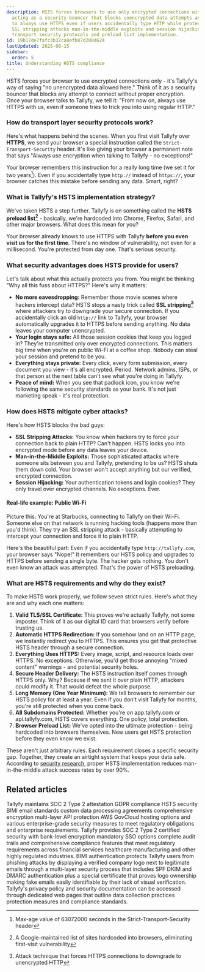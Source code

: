 ```yaml
---
description: HSTS forces browsers to use only encrypted connections with Tallyfy by
  acting as a security bouncer that blocks unencrypted data attempts and remembers
  to always use HTTPS even if users accidentally type HTTP while protecting against
  SSL stripping attacks man-in-the-middle exploits and session hijacking through strict
  transport security protocols and preload list implementation.
id: 19b17de7fafc3b32ca8efb87d200d624
lastUpdated: 2025-08-15
sidebar:
  order: 5
title: Understanding HSTS compliance
---
```


HSTS forces your browser to use encrypted connections only - it's Tallyfy's way of saying "no unencrypted data allowed here." Think of it as a security bouncer that blocks any attempt to connect without proper encryption. Once your browser talks to Tallyfy, we tell it: "From now on, always use HTTPS with us, even if someone tries to trick you into using regular HTTP."

### How do transport layer security protocols work?

Here's what happens behind the scenes. When you first visit Tallyfy over **HTTPS**, we send your browser a special instruction called the `Strict-Transport-Security` header. It's like giving your browser a permanent note that says "Always use encryption when talking to Tallyfy - no exceptions!"

Your browser remembers this instruction for a really long time (we set it for two years[^3]). Even if you accidentally type `http://` instead of `https://`, your browser catches this mistake before sending any data. Smart, right?

### What is Tallyfy's HSTS implementation strategy?

We've taken HSTS a step further. Tallyfy is on something called the **HSTS preload list[^1]** - basically, we're hardcoded into Chrome, Firefox, Safari, and other major browsers. What does this mean for you?

Your browser already knows to use HTTPS with Tallyfy **before you even visit us for the first time**. There's no window of vulnerability, not even for a millisecond. You're protected from day one. That's serious security.

### What security advantages does HSTS provide for users?

Let's talk about what this actually protects you from. You might be thinking "Why all this fuss about HTTPS?" Here's why it matters:

*   **No more eavesdropping:** Remember those movie scenes where hackers intercept data? HSTS stops a nasty trick called **SSL stripping[^2]** where attackers try to downgrade your secure connection. If you accidentally click an old `http://` link to Tallyfy, your browser automatically upgrades it to HTTPS before sending anything. No data leaves your computer unencrypted.
*   **Your login stays safe:** All those session cookies that keep you logged in? They're transmitted only over encrypted connections. This matters big time when you're on public Wi-Fi at a coffee shop. Nobody can steal your session and pretend to be you.
*   **Everything stays private:** Every click, every form submission, every document you view - it's all encrypted. Period. Network admins, ISPs, or that person at the next table can't see what you're doing in Tallyfy.
*   **Peace of mind:** When you see that padlock icon, you know we're following the same security standards as your bank. It's not just marketing speak - it's real protection.

### How does HSTS mitigate cyber attacks?

Here's how HSTS blocks the bad guys:

*   **SSL Stripping Attacks:** You know when hackers try to force your connection back to plain HTTP? Can't happen. HSTS locks you into encrypted mode before any data leaves your device.
*   **Man-in-the-Middle Exploits:** Those sophisticated attacks where someone sits between you and Tallyfy, pretending to be us? HSTS shuts them down cold. Your browser won't accept anything but our verified, encrypted connection.
*   **Session Hijacking:** Your authentication tokens and login cookies? They only travel over encrypted channels. No exceptions. Ever.

#### Real-life example: Public Wi-Fi

Picture this: You're at Starbucks, connecting to Tallyfy on their Wi-Fi. Someone else on that network is running hacking tools (happens more than you'd think). They try an SSL stripping attack - basically attempting to intercept your connection and force it to plain HTTP.

Here's the beautiful part: Even if you accidentally type `http://tallyfy.com`, your browser says "Nope!" It remembers our HSTS policy and upgrades to HTTPS before sending a single byte. The hacker gets nothing. You don't even know an attack was attempted. That's the power of HSTS preloading.

### What are HSTS requirements and why do they exist?

To make HSTS work properly, we follow seven strict rules. Here's what they are and why each one matters:

1.  **Valid TLS/SSL Certificate:** This proves we're actually Tallyfy, not some imposter. Think of it as our digital ID card that browsers verify before trusting us.
2.  **Automatic HTTPS Redirection:** If you somehow land on an HTTP page, we instantly redirect you to HTTPS. This ensures you get that protective HSTS header through a secure connection.
3.  **Everything Uses HTTPS:** Every image, script, and resource loads over HTTPS. No exceptions. Otherwise, you'd get those annoying "mixed content" warnings - and potential security holes.
4.  **Secure Header Delivery:** The HSTS instruction itself comes through HTTPS only. Why? Because if we sent it over plain HTTP, attackers could modify it. That would defeat the whole purpose.
5.  **Long Memory (One Year Minimum):** We tell browsers to remember our HSTS policy for at least a year. Even if you don't visit Tallyfy for months, you're still protected when you come back.
6.  **All Subdomains Protected:** Whether you're on app.tallyfy.com or api.tallyfy.com, HSTS covers everything. One policy, total protection.
7.  **Browser Preload List:** We've opted into the ultimate protection - being hardcoded into browsers themselves. New users get HSTS protection before they even know we exist.

These aren't just arbitrary rules. Each requirement closes a specific security gap. Together, they create an airtight system that keeps your data safe. According to [security research](https://www.upguard.com/blog/hsts), proper HSTS implementation reduces man-in-the-middle attack success rates by over 90%.



[^1]: A Google-maintained list of sites hardcoded into browsers, eliminating first-visit vulnerability
[^2]: Attack technique that forces HTTPS connections to downgrade to unencrypted HTTP
[^3]: Max-age value of 63072000 seconds in the Strict-Transport-Security header

## Related articles
<CardGrid>
<LinkTitleCard header="<b>Miscellaneous > Terms & legals</b>" href="/products/pro/miscellaneous/terms-legals/" > Tallyfy maintains SOC 2 Type 2 attestation GDPR compliance HSTS security BIMI email standards custom data processing agreements comprehensive encryption multi-layer API protection AWS GovCloud hosting options and various enterprise-grade security measures to meet regulatory obligations and enterprise requirements. </LinkTitleCard>
<LinkTitleCard header="<b>Pro > Compliance</b>" href="/products/pro/compliance/" > Tallyfy provides SOC 2 Type 2 certified security with bank-level encryption mandatory SSO options complete audit trails and comprehensive compliance features that meet regulatory requirements across financial services healthcare manufacturing and other highly regulated industries. </LinkTitleCard>
<LinkTitleCard header="<b>Compliance > Understanding BIMI compliance</b>" href="/products/pro/compliance/bimi-compliance/" > BIMI authentication protects Tallyfy users from phishing attacks by displaying a verified company logo next to legitimate emails through a multi-layer security process that includes SPF DKIM and DMARC authentication plus a special certificate that proves logo ownership making fake emails easily identifiable by their lack of visual verification. </LinkTitleCard>
<LinkTitleCard header="<b>Terms Legals > Tallyfy's privacy policy</b>" href="/products/pro/miscellaneous/terms-legals/where-can-i-find-tallyfys-privacy-policy/" > Tallyfy's privacy policy and security documentation can be accessed through dedicated web pages that outline data collection practices protection measures and compliance standards. </LinkTitleCard>
</CardGrid>